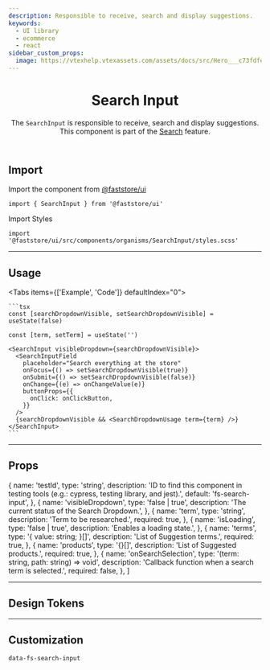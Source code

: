 ```yaml
---
description: Responsible to receive, search and display suggestions.
keywords:
  - UI library
  - ecommerce
  - react
sidebar_custom_props:
  image: https://vtexhelp.vtexassets.com/assets/docs/src/Hero___c73fdfe80ce87c2ccc4701c07e9d5398.png
---
```



<header>

# Search Input

The `SearchInput` is responsible to receive, search and display suggestions. This component is part of the [Search](/components/search) feature.

</header>

## Import

Import the component from [@faststore/ui](/../components)

```tsx
import { SearchInput } from '@faststore/ui'
```

Import Styles

```tsx
import '@faststore/ui/src/components/organisms/SearchInput/styles.scss'
```

---

## Usage

<Tabs items={['Example', 'Code']} defaultIndex="0">
  <Tab>
    <OverviewSection>
      <SearchInputUsage />
    </OverviewSection>
  </Tab>
  <Tab>

    ```tsx
    const [searchDropdownVisible, setSearchDropdownVisible] = useState(false)

    const [term, setTerm] = useState('')

    <SearchInput visibleDropdown={searchDropdownVisible}>
      <SearchInputField
        placeholder="Search everything at the store"
        onFocus={() => setSearchDropdownVisible(true)}
        onSubmit={() => setSearchDropdownVisible(false)}
        onChange={(e) => onChangeValue(e)}
        buttonProps={{
          onClick: onClickButton,
        }}
      />
      {searchDropdownVisible && <SearchDropdownUsage term={term} />}
    </SearchInput>
    ```

  </Tab>
</Tabs>

---

## Props

  {
    name: 'testId',
    type: 'string',
    description:
      'ID to find this component in testing tools (e.g.: cypress, testing library, and jest).',
    default: 'fs-search-input',
  },
  {
    name: 'visibleDropdown',
    type: 'false | true',
    description: 'The current status of the Search Dropdown.',
  },
  {
    name: 'term',
    type: 'string',
    description: 'Term to be researched.',
    required: true,
  },
  {
    name: 'isLoading',
    type: 'false | true',
    description: 'Enables a loading state.',
  },
  {
    name: 'terms',
    type: '{ value: string; }[]',
    description: 'List of Suggestion terms.',
    required: true,
  },
  {
    name: 'products',
    type: '{}[]',
    description: 'List of Suggested products.',
    required: true,
  },
  {
    name: 'onSearchSelection',
    type: '(term: string, path: string) => void',
    description: 'Callback function when a search term is selected.',
    required: false,
  },
]

<PropsSection propsList={propsSearchInput} />

---

## Design Tokens

<TokenTable>
  <TokenRow
    token="--fs-search-input-height-desktop"
    value="var(--fs-spacing-6)"
  />
</TokenTable>

---

## Customization

`data-fs-search-input`
